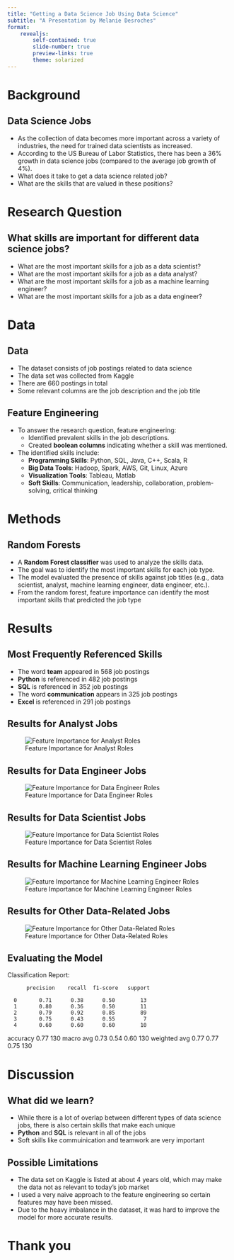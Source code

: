 ```yaml
---
title: "Getting a Data Science Job Using Data Science"
subtitle: "A Presentation by Melanie Desroches"
format:
    revealjs:
        self-contained: true
        slide-number: true
        preview-links: true
        theme: solarized
---
```


# Background

## Data Science Jobs

- As the collection of data becomes more important across a variety of industries,
the need for trained data scientists as increased. 
- According to the US Bureau of Labor Statistics, there has been a 36% growth in 
data science jobs (compared to the average job growth of 4%).
- What does it take to get a data science related job?
- What are the skills that are valued in these positions?

# Research Question

## What skills are important for different data science jobs?

- What are the most important skills for a job as a data scientist?
- What are the most important skills for a job as a data analyst?
- What are the most important skills for a job as a machine learning engineer?
- What are the most important skills for a job as a data engineer?

# Data

## Data

- The dataset consists of job postings related to data science
- The data set was collected from Kaggle
- There are 660 postings in total
- Some relevant columns are the job description and the job title

## Feature Engineering

- To answer the research question, feature engineering:  
  - Identified prevalent skills in the job descriptions.  
  - Created **boolean columns** indicating whether a skill was mentioned.  
- The identified skills include:  
  - **Programming Skills**: Python, SQL, Java, C++, Scala, R  
  - **Big Data Tools**: Hadoop, Spark, AWS, Git, Linux, Azure  
  - **Visualization Tools**: Tableau, Matlab  
  - **Soft Skills**: Communication, leadership, collaboration, problem-solving, critical thinking  

# Methods

## Random Forests

- A **Random Forest classifier** was used to analyze the skills data.  
- The goal was to identify the most important skills for each job type.  
- The model evaluated the presence of skills against job titles (e.g., data scientist, analyst, machine learning engineer, data engineer, etc.).
- From the random forest, feature importance can identify the most important skills that predicted the job type

# Results

## Most Frequently Referenced Skills

- The word **team** appeared in 568 job postings 
- **Python** is referenced in 482 job postings
- **SQL** is referenced in 352 job postings
- The word **communication** appears in 325 job postings
- **Excel** is referenced in 291 job postings

## Results for Analyst Jobs

![Feature Importance for Analyst Roles](../images/analyst_fi.png)

## Results for Data Engineer Jobs

![Feature Importance for Data Engineer Roles](../images/data_engineer_fi.png)

## Results for Data Scientist Jobs

![Feature Importance for Data Scientist Roles](../images/data_scientist_fi.png)

## Results for Machine Learning Engineer Jobs

![Feature Importance for Machine Learning Engineer Roles](../images/mle_fi.png)

## Results for Other Data-Related Jobs

![Feature Importance for Other Data-Related Roles](../images/other_fi.png)

## Evaluating the Model

Classification Report:

          precision    recall  f1-score   support

      0       0.71      0.38      0.50        13
      1       0.80      0.36      0.50        11
      2       0.79      0.92      0.85        89
      3       0.75      0.43      0.55         7
      4       0.60      0.60      0.60        10
  accuracy                         0.77       130
  macro avg    0.73      0.54      0.60       130
  weighted avg 0.77      0.77      0.75       130


# Discussion

## What did we learn?

- While there is a lot of overlap between different types of data science jobs,
there is also certain skills that make each unique
- **Python** and **SQL** is relevant in all of the jobs
- Soft skills like commuinication and teamwork are very important


## Possible Limitations

- The data set on Kaggle is listed at about 4 years old, which may make the data
not as relevant to today's job market
- I used a very naive approach to the feature engineering so 
certain features may have been missed.
- Due to the heavy imbalance in the dataset, it was hard to improve the model
for more accurate results.

# Thank you

